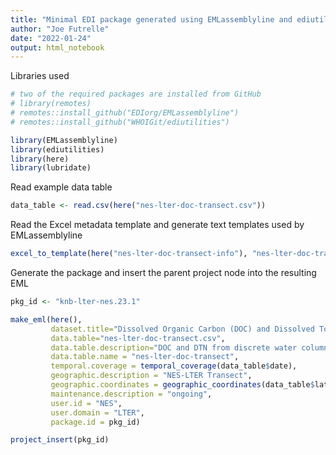 ```yaml
---
title: "Minimal EDI package generated using EMLassemblyline and ediutilities"
author: "Joe Futrelle"
date: "2022-01-24"
output: html_notebook
---
```


Libraries used

```r
# two of the required packages are installed from GitHub
# library(remotes)
# remotes::install_github("EDIorg/EMLassemblyline")
# remotes::install_github("WHOIGit/ediutilities")

library(EMLassemblyline)
library(ediutilities)
library(here)
library(lubridate)
```

Read example data table

```r
data_table <- read.csv(here("nes-lter-doc-transect.csv"))
```

Read the Excel metadata template and generate text templates used by
EMLassemblyline

```r
excel_to_template(here("nes-lter-doc-transect-info"), "nes-lter-doc-transect", rights="CC0", other_info= TRUE, data_table=data_table)
```
Generate the package and insert the parent project node into the resulting EML

```r
pkg_id <- "knb-lter-nes.23.1"

make_eml(here(),
         dataset.title="Dissolved Organic Carbon (DOC) and Dissolved Total Nitrogen (DTN) from Northeast U.S. Shelf Long Term Ecological Research (NES-LTER) Transect cruises, ongoing since 2022",
         data.table="nes-lter-doc-transect.csv",
         data.table.description="DOC and DTN from discrete water column samples on NES-LTER cruises",
         data.table.name = "nes-lter-doc-transect",
         temporal.coverage = temporal_coverage(data_table$date),
         geographic.description = "NES-LTER Transect",
         geographic.coordinates = geographic_coordinates(data_table$latitude, data_table$longitude),
         maintenance.description = "ongoing",
         user.id = "NES",
         user.domain = "LTER",
         package.id = pkg_id)

project_insert(pkg_id)
```
